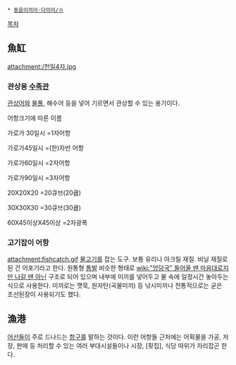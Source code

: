  * [[동음이의어·다의어/ㅇ]]

[[목차]]
== 魚缸 ==
attachment:/천일4자.jpg

=== 관상용 [[수족관]] ===
[[관상어]]와 [[물풀]], 해수어 등을 넣어 기르면서 관상할 수 있는 용기이다.

어항크기에 따른 이름

가로가 30일시
=1자어항

가로가45일시
=(한)자반 어항

가로가60일시
=2자어항

가로가90일시
=3자어항

20X20X20
=20큐브(20큡)

30X30X30
=30큐브(30큡)

60X45이상X45이상
=2자광폭

=== 고기잡이 어항 ===
attachment:fishcatch.gif
[[물고기]]를 잡는 도구. 보통 유리나 아크릴 재질. 비닐 재질로 된 건 어포기라고 한다. 원통형 [[통발]] 비슷한 형태로 [[wiki:"엉덩국" 들어올 땐 마음대로지만 나갈 땐 아닌]] 구조로 되어 있으며 내부에 미끼를 넣어두고 물 속에 일정시간 놓아두는 식으로 사용한다. 미끼로는 깻묵, 원자탄(곡물미끼) 등 낚시미끼나 전통적으로는 굳은 조선된장이 사용되기도 했다.
== 漁港 ==
[[어선]]들이 주로 드나드는 [[항구]]를 말하는 것이다. 이런 어항들 근처에는 어획물을 가공, 저장, 판매 등 처리할 수 있는 여러 부대시설들이나 시장, [횟집], 식당 따위가 자리잡곤 한다.
